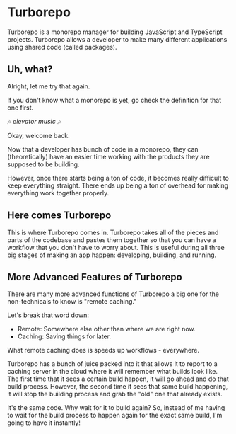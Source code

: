 
# Turborepo

Turborepo is a monorepo manager for building JavaScript and TypeScript projects. Turborepo allows a developer to make many different applications using shared code (called packages).

## Uh, what?

Alright, let me try that again.

If you don't know what a <Link href='/key-terms/monorepo'>monorepo</Link> is yet, go check <Link href="/key-terms/monorepo">the definition</Link> for that one first.

🎶 _elevator music_ 🎶

Okay, welcome back.

Now that a developer has bunch of code in a monorepo, they can (theoretically) have an easier time working with the products they are supposed to be building.

However, once there starts being a ton of code, it becomes really difficult to keep everything straight. There ends up being a ton of overhead for making everything work together properly.

## Here comes Turborepo

This is where Turborepo comes in. Turborepo takes all of the pieces and parts of the codebase and pastes them together so that you can have a workflow that you don't have to worry about. This is useful during all three big stages of making an app happen: developing, building, and running.

## More Advanced Features of Turborepo

There are many more advanced functions of Turborepo a big one for the non-technicals to know is "remote caching."

Let's break that word down:

- Remote: Somewhere else other than where we are right now.
- Caching: Saving things for later.

What remote caching does is speeds up workflows - everywhere.

Turborepo has a bunch of juice packed into it that allows it to report to a caching server in the cloud where it will remember what builds look like. The first time that it sees a certain build happen, it will go ahead and do that build process. However, the second time it sees that same build happening, it will stop the building process and grab the "old" one that already exists.

It's the same code. Why wait for it to build again? So, instead of me having to wait for the build process to happen again for the exact same build, I'm going to have it instantly!
